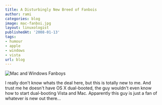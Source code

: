 ```yaml
---
title: A Disturbingly New Breed of Fanbois
author: rami
categories: blog
image: mac-fanboi.jpg
layout: linuxologist
publishedAt: '2008-01-13'
tags:
- humour
- apple
- windows
- vista
url: blog
---
```


![Mac and Windows Fanboys](/assets/images/content/blog/mac-fanboi.jpg)

I really don't know whats the deal here, but this is totally new to me. And trust me he doesn't have OS X dual-booted, the guy wouldn't even know how to start dual-booting Vista and Mac. Apparently this guy is just a fan of whatever is new out there...
